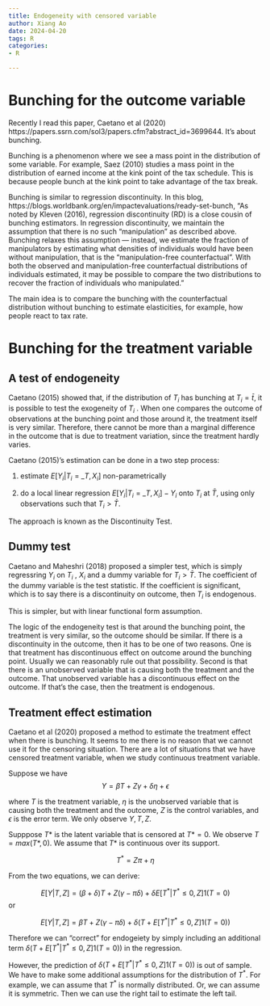 ```yaml
---
title: Endogeneity with censored variable
author: Xiang Ao
date: 2024-04-20 
tags: R
categories:
- R

---
```


# Bunching for the outcome variable

Recently I read this paper, Caetano et al (2020)  https://papers.ssrn.com/sol3/papers.cfm?abstract_id=3699644.  It's about bunching.  


Bunching is a phenomenon where we see a mass point in the distribution of some variable.  For example, Saez (2010) studies a mass point in the distribution of earned income at the kink point of the tax schedule.  This is because people bunch at the kink point to take advantage of the tax break.

Bunching is similar to regression discontinuity.  In this blog, https://blogs.worldbank.org/en/impactevaluations/ready-set-bunch, 
"As noted by Kleven (2016), regression discontinuity (RD) is a close cousin of bunching estimators. In regression discontinuity, we maintain the assumption that there is no such “manipulation” as described above. Bunching relaxes this assumption — instead, we estimate the fraction of manipulators by estimating what densities of individuals would have been without manipulation, that is the “manipulation-free counterfactual”. With both the observed and manipulation-free counterfactual distributions of individuals estimated, it may be possible to compare the two distributions to recover the fraction of individuals who manipulated."

The main idea is to compare the bunching with the counterfactual distribution without bunching to estimate elasticities, for example, how people react to tax rate.

# Bunching for the treatment variable

## A test of endogeneity

Caetano (2015) showed that, if the distribution of $T_i$ has bunching at $T_i = \bar t$, it is
possible to test the exogeneity of $T_i$ . When one compares the outcome of observations at
the bunching point and those around it, the treatment itself is very similar. Therefore,
there cannot be more than a marginal difference in the outcome that is due to treatment
variation, since the treatment hardly varies.

Caetano (2015)'s estimation can be done in a two step process: 

(1) estimate $E[Y_i | T_i = \bar_T, X_i ]$ non-parametrically 

(2) do a local linear regression $E[Y_i | T_i = \bar_T, X_i ] -Y_i$  onto $T_i$ at $\bar T$, using only observations such that $T_i > \bar T$. 

The approach is known as the Discontinuity Test.

## Dummy test

Caetano and Maheshri (2018) proposed a simpler test, which is simply regressring $Y_i$ on $T_i$ , $X_i$ and a dummy variable for $T_i > \bar T$.  The coefficient of the dummy variable is the test statistic.  If the coefficient is significant, which is to say there is a discontinuity on outcome, then $T_i$ is endogenous.

This is simpler, but with linear functional form assumption.

The logic of the endogeneity test is that around the bunching point, the treatment is very similar, so the outcome should be similar.  If there is a discontinuity in the outcome, then it has to be one of two reasons.  One is that treatment has discontinuous effect on outcome around the bunching point.  Usually we can reasonably rule out that possibility.  Second is that there is an unobserved variable that is causing both the treatment and the outcome.  That unobserved variable has a discontinuous effect on the outcome.  If that's the case, then the treatment is endogenous.

## Treatment effect estimation

Caetano et al (2020) proposed a method to estimate the treatment effect when there is bunching.  It seems to me there is no reason that we cannot use it for the censoring situation.  There are a lot of situations that we have censored treatment variable, when we study continuous treatment variable.

Suppose we have 
$$ Y = \beta T + Z \gamma + \delta \eta + \epsilon $$

where $T$ is the treatment variable, $\eta$ is the unobserved variable that is causing both the treatment and the outcome, $Z$ is the control variables, and $\epsilon$ is the error term.  We only observe $Y, T, Z$.  

Supppose $T*$ is the latent variable that is censored at $T* = 0$.  We observe $T = max(T*, 0)$.  We assume that $T*$ is continuous over its support.

$$ T^* = Z \pi + \eta $$

From the two equations, we can derive:

$$ E[Y | T, Z] = (\beta + \delta)T + Z (\gamma - \pi \delta)  + \delta E[T^*  | T^* \le 0, Z] 1(T=0) $$
or 

$$ E[Y | T, Z] = \beta T + Z (\gamma - \pi \delta)  + \delta (T + E[T^*  | T^* \le 0, Z] 1(T=0)) $$

Therefore we can "correct" for endogeiety by simply including an additional term $\delta (T + E[T^*  | T^* \le 0, Z] 1(T=0))$ in the regression.  

However, the prediction of $\delta (T + E[T^*  | T^* \le 0, Z] 1(T=0))$ is out of sample.  We have to make some additional assumptions for the distribution of $T^*$.  For example, we can assume that $T^*$ is normally distributed. Or, we can assume it is symmetric.  Then we can use the right tail to estimate the left tail.




